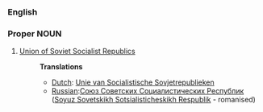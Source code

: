 ===English===
===Proper NOUN===
#[[Union of Soviet Socialist Republics]]
#:'''Translations'''
#:*[[Dutch]]: [[Unie van Socialistische Sovjetrepublieken]]
#:*[[Russian]]:[[Союз Советских Социалистических Республик]] ([[Soyuz Sovetskikh Sotsialisticheskikh Respublik]] - romanised)